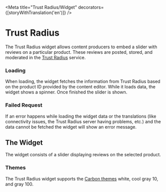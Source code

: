 
<Meta
  title="Trust Radius/Widget"
  decorators={[storyWithTranslation('en')]}
/>

# Trust Radius
<Story id="trust-radius-components--default" />

The Trust Radius widget allows content producers to embed a slider with reviews on a particular product. These reviews
are posted, stored, and moderated in the [Trust Radius](https://www.trustradius.com) service.

### Loading
When loading, the widget fetches the information from Trust Radius based on the product ID provided by the content
editor. While it loads data, the widget shows a spinner. Once finished the slider is shown.

<Story id="trust-radius-components--loading" />

### Failed Request
If an error happens while loading the widget data or the translations (like
connectivity issues, the Trust Radius server having problems, etc.) and the data
cannot be fetched the widget will show an error message.

<Story id="trust-radius-components--failed-request" />

## The Widget
The widget consists of a slider displaying reviews on the selected product.

<Story id="trust-radius-components--gray" />

### Themes
The Trust Radius widget supports the [Carbon themes](https://carbondesignsystem.com/guidelines/color/overview/#themes)
white, cool gray 10, and gray 100.

<Story id="trust-radius-components--dark" />

<Canvas withSource={false}>
  <Story id="trust-radius-components-slider-card--default" />
  <Story id="trust-radius-components-slider-card--gray" />
  <Story id="trust-radius-components-slider-card--dark" />
</Canvas>
